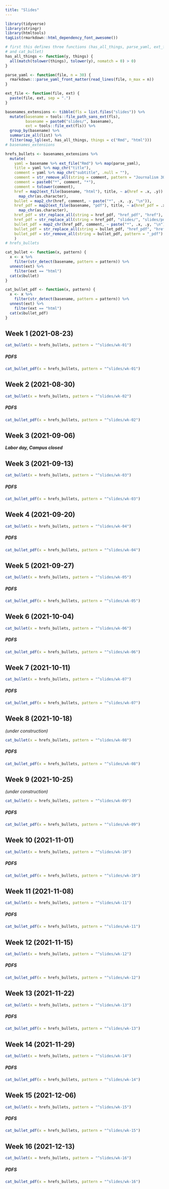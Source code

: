 ```yaml
---
title: "Slides"
---
```


```r
library(tidyverse)
library(stringr)
library(htmltools)
tagList(rmarkdown::html_dependency_font_awesome())
```

```r
# first this defines three functions (has_all_things, parse_yaml, ext_file,  
# and cat_bullet)
has_all_things <- function(y, things) {
  all(match(tolower(things), tolower(y), nomatch = 0) > 0)
}

parse_yaml <- function(file, n = 30) {
  rmarkdown:::parse_yaml_front_matter(read_lines(file, n_max = n))
}

ext_file <- function(file, ext) {
  paste(file, ext, sep = ".")
}
```

```r
basenames_extensions <- tibble(fls = list.files("slides")) %>%
  mutate(basename = tools::file_path_sans_ext(fls),
         basename = paste0("slides/", basename),
         ext = tools::file_ext(fls)) %>% 
  group_by(basename) %>% 
  summarize_all(list) %>% 
  filter(map_lgl(ext, has_all_things, things = c("Rmd", "html")))
# basenames_extensions
```

```r
hrefs_bullets <- basenames_extensions %>% 
  mutate(
    yaml = basename %>% ext_file("Rmd") %>% map(parse_yaml),
    title = yaml %>% map_chr("title"),
    comment = yaml %>% map_chr("subtitle", .null = ""),
    comment = str_remove_all(string = comment, pattern = "Journalism 303: "),
    comment = paste0("*", comment, "*"),
    comment = tolower(comment),
    href = map2(ext_file(basename, "html"), title, ~ a(href = .x, .y)) %>%
      map_chr(as.character),
    bullet = map2_chr(href, comment, ~ paste("*", .x, .y, "\n")),
    href_pdf = map2(ext_file(basename, "pdf"), title, ~ a(href_pdf = .x, .y)) %>%
      map_chr(as.character),
    href_pdf = str_replace_all(string = href_pdf, "href_pdf", "href"),
    href_pdf = str_replace_all(string = href_pdf, "slides/", "slides/pdfs/"),
    bullet_pdf = map2_chr(href_pdf, comment, ~ paste("*", .x, .y, "\n")),
    bullet_pdf = str_replace_all(string = bullet_pdf, "href_pdf", "href"),
    bullet_pdf = str_remove_all(string = bullet_pdf, pattern = "_pdf")
    )
# hrefs_bullets
```

```r
cat_bullet <- function(x, pattern) {
  x <- x %>% 
    filter(str_detect(basename, pattern = pattern)) %>%
  unnest(ext) %>%
    filter(ext == "html")
  cat(x$bullet)
}

cat_bullet_pdf <- function(x, pattern) {
  x <- x %>% 
    filter(str_detect(basename, pattern = pattern)) %>%
  unnest(ext) %>%
    filter(ext == "html")
  cat(x$bullet_pdf)
}
```

## Week 1 (2021-08-23)


```r
cat_bullet(x = hrefs_bullets, pattern = "^slides/wk-01")
```

##### PDFS

```r
cat_bullet_pdf(x = hrefs_bullets, pattern = "^slides/wk-01")
```


## Week 2 (2021-08-30)


```r
cat_bullet(x = hrefs_bullets, pattern = "^slides/wk-02")
```

##### PDFS

```r
cat_bullet_pdf(x = hrefs_bullets, pattern = "^slides/wk-02")
```

## Week 3 (2021-09-06)

***Labor day, Campus closed***

## Week 3 (2021-09-13)


```r
cat_bullet(x = hrefs_bullets, pattern = "^slides/wk-03")
```

##### PDFS

```r
cat_bullet_pdf(x = hrefs_bullets, pattern = "^slides/wk-03")
```

## Week 4 (2021-09-20)

```r
cat_bullet(x = hrefs_bullets, pattern = "^slides/wk-04")
```

##### PDFS

```r
cat_bullet_pdf(x = hrefs_bullets, pattern = "^slides/wk-04")
```

## Week 5 (2021-09-27)

```r
cat_bullet(x = hrefs_bullets, pattern = "^slides/wk-05")
```

##### PDFS

```r
cat_bullet_pdf(x = hrefs_bullets, pattern = "^slides/wk-05")
```

## Week 6 (2021-10-04)

```r
cat_bullet(x = hrefs_bullets, pattern = "^slides/wk-06")
```

##### PDFS

```r
cat_bullet_pdf(x = hrefs_bullets, pattern = "^slides/wk-06")
```

## Week 7 (2021-10-11)

```r
cat_bullet(x = hrefs_bullets, pattern = "^slides/wk-07")
```

##### PDFS

```r
cat_bullet_pdf(x = hrefs_bullets, pattern = "^slides/wk-07")
```

## Week 8 (2021-10-18)

*(under construction)*

```r
cat_bullet(x = hrefs_bullets, pattern = "^slides/wk-08")
```

##### PDFS

```r
cat_bullet_pdf(x = hrefs_bullets, pattern = "^slides/wk-08")
```

## Week 9 (2021-10-25)

*(under construction)*

```r
cat_bullet(x = hrefs_bullets, pattern = "^slides/wk-09")
```

##### PDFS

```r
cat_bullet_pdf(x = hrefs_bullets, pattern = "^slides/wk-09")
```

## Week 10 (2021-11-01)

```r
cat_bullet(x = hrefs_bullets, pattern = "^slides/wk-10")
```

##### PDFS

```r
cat_bullet_pdf(x = hrefs_bullets, pattern = "^slides/wk-10")
```


## Week 11 (2021-11-08)

```r
cat_bullet(x = hrefs_bullets, pattern = "^slides/wk-11")
```

##### PDFS

```r
cat_bullet_pdf(x = hrefs_bullets, pattern = "^slides/wk-11")
```

## Week 12 (2021-11-15)

```r
cat_bullet(x = hrefs_bullets, pattern = "^slides/wk-12")
```

##### PDFS

```r
cat_bullet_pdf(x = hrefs_bullets, pattern = "^slides/wk-12")
```

## Week 13 (2021-11-22)

```r
cat_bullet(x = hrefs_bullets, pattern = "^slides/wk-13")
```

##### PDFS

```r
cat_bullet_pdf(x = hrefs_bullets, pattern = "^slides/wk-13")
```

## Week 14 (2021-11-29)

```r
cat_bullet(x = hrefs_bullets, pattern = "^slides/wk-14")
```

##### PDFS

```r
cat_bullet_pdf(x = hrefs_bullets, pattern = "^slides/wk-14")
```

## Week 15 (2021-12-06)

```r
cat_bullet(x = hrefs_bullets, pattern = "^slides/wk-15")
```

##### PDFS

```r
cat_bullet_pdf(x = hrefs_bullets, pattern = "^slides/wk-15")
```

## Week 16 (2021-12-13)

```r
cat_bullet(x = hrefs_bullets, pattern = "^slides/wk-16")
```

##### PDFS

```r
cat_bullet_pdf(x = hrefs_bullets, pattern = "^slides/wk-16")
```
